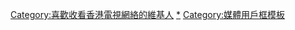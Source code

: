 {{Userbox
|border-c=#96AE88
|border-s=1
|id-c=white
|id-fc=
|id-s=
|id=[[File:HKTV logo full.svg|70px]]
|info-c=#D0DD22
|info-fc=#137E3C
|info-s=9
|info=這個用戶喜歡收看[[香港電視網絡|<span style="color:#004887;">'''香港電視網絡'''</span>]]旗下的節目和電視劇。
}}
<includeonly>[[Category:喜歡收看香港電視網絡的維基人]]</includeonly>
<noinclude>[[Category:喜歡收看香港電視網絡的維基人|*]]
[[Category:媒體用戶框模板]]</noinclude>